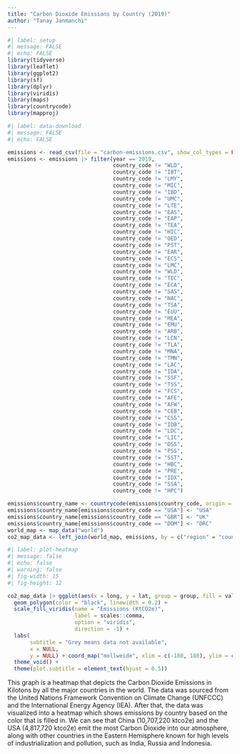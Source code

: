 ```yaml
---
title: "Carbon Dioxide Emissions by Country (2019)"
author: "Tanay Janmanchi"
---
```


```r
#| label: setup
#| message: FALSE
#| echo: FALSE
library(tidyverse)
library(leaflet)
library(ggplot2)
library(sf)
library(dplyr)
library(viridis)
library(maps)
library(countrycode)
library(mapproj)
```

```r
#| label: data-download
#| message: FALSE
#| echo: FALSE

emissions <- read_csv(file = "carbon-emissions.csv", show_col_types = FALSE)
emissions <- emissions |> filter(year == 2019,
                                 country_code != "WLD",
                                 country_code != "IBT",
                                 country_code != "LMY",
                                 country_code != "MIC",
                                 country_code != "IBD",
                                 country_code != "UMC",
                                 country_code != "LTE",
                                 country_code != "EAS",
                                 country_code != "EAP",
                                 country_code != "TEA",
                                 country_code != "HIC",
                                 country_code != "OED",
                                 country_code != "PST",
                                 country_code != "EAR",
                                 country_code != "ECS",
                                 country_code != "LMC",
                                 country_code != "WLD",
                                 country_code != "TEC",
                                 country_code != "ECA",
                                 country_code != "SAS",
                                 country_code != "NAC",
                                 country_code != "TSA",
                                 country_code != "EUU",
                                 country_code != "MEA",
                                 country_code != "EMU",
                                 country_code != "ARB",
                                 country_code != "LCN",
                                 country_code != "TLA",
                                 country_code != "MNA",
                                 country_code != "TMN",
                                 country_code != "LAC",
                                 country_code != "IDA",
                                 country_code != "SSF",
                                 country_code != "TSS",
                                 country_code != "FCS",
                                 country_code != "AFE",
                                 country_code != "AFW",
                                 country_code != "CEB",
                                 country_code != "CSS",
                                 country_code != "IDB",
                                 country_code != "LDC",
                                 country_code != "LIC",
                                 country_code != "OSS",
                                 country_code != "PSS",
                                 country_code != "SST",
                                 country_code != "HBC",
                                 country_code != "PRE",
                                 country_code != "IDX",
                                 country_code != "SSA",
                                 country_code != "HPC")

emissions$country_name <- countrycode(emissions$country_code, origin = "iso3c", destination = "country.name")
emissions$country_name[emissions$country_code == "USA"] <- "USA"
emissions$country_name[emissions$country_code == "GBR"] <- "UK"
emissions$country_name[emissions$country_code == "DOM"] <- "DRC"
world_map <- map_data("world")
co2_map_data <- left_join(world_map, emissions, by = c("region" = "country_name"))


```

```r
#| label: plot-heatmap
#| message: false
#| echo: false
#| warning: false
#| fig-width: 15
#| fig-height: 12

co2_map_data |> ggplot(aes(x = long, y = lat, group = group, fill = value)) +
  geom_polygon(color = "black", linewidth = 0.2) +
  scale_fill_viridis(name = "Emissions (KtCO2e)", 
                     label = scales::comma, 
                     option = "viridis", 
                     direction = -1) +
  labs(
       subtitle = "Grey means data not available",
       x = NULL,
       y = NULL) + coord_map("mollweide", xlim = c(-180, 180), ylim = c(-90, 90)) + 
  theme_void() +
  theme(plot.subtitle = element_text(hjust = 0.5)) 

```

This graph is a heatmap that depicts the Carbon Dioxide Emissions in Kilotons by all the major countries in the world. The data was sourced from the United Nations Framework Convention on Climate Change (UNFCCC) and the International Energy Agency (IEA). After that, the data was visualized into a heatmap which shows emissions by country based on the color that is filled in. We can see that China (10,707,220 ktco2e) and the USA (4,817,720 ktco2e) emit the most Carbon Dioxide into our atmosphere, along with other countries in the Eastern Hemisphere known for high levels of industrialization and pollution, such as India, Russia and Indonesia.

